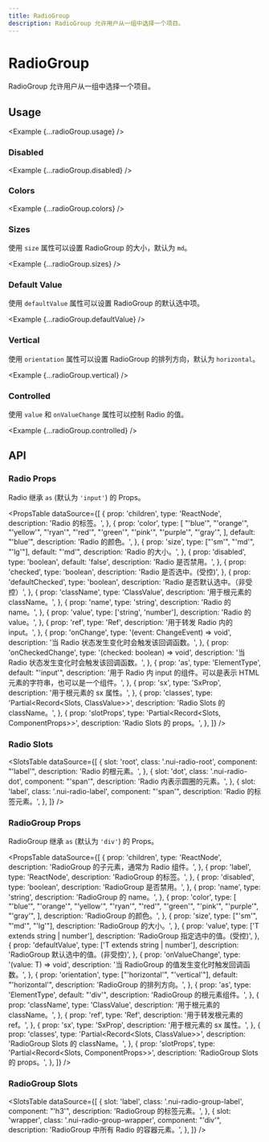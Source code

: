 ```yaml
---
title: RadioGroup
description: RadioGroup 允许用户从一组中选择一个项目。
---
```



# RadioGroup

RadioGroup 允许用户从一组中选择一个项目。

## Usage

<Example {...radioGroup.usage} />

### Disabled

<Example {...radioGroup.disabled} />

### Colors

<Example {...radioGroup.colors} />

### Sizes

使用 `size` 属性可以设置 RadioGroup 的大小，默认为 `md`。

<Example {...radioGroup.sizes} />

### Default Value

使用 `defaultValue` 属性可以设置 RadioGroup 的默认选中项。

<Example {...radioGroup.defaultValue} />

### Vertical

使用 `orientation` 属性可以设置 RadioGroup 的排列方向，默认为 `horizontal`。

<Example {...radioGroup.vertical} />

### Controlled

使用 `value` 和 `onValueChange` 属性可以控制 Radio 的值。

<Example {...radioGroup.controlled} />

## API

### Radio Props

Radio 继承 `as` (默认为 `'input'`) 的 Props。

<PropsTable
  dataSource={[
    {
      prop: 'children',
      type: 'ReactNode',
      description: 'Radio 的标签。',
    },
    {
      prop: 'color',
      type: [
        "'blue'",
        "'orange'",
        "'yellow'",
        "'ryan'",
        "'red'",
        "'green'",
        "'pink'",
        "'purple'",
        "'gray'",
      ],
      default: "'blue'",
      description: 'Radio 的颜色。',
    },
    {
      prop: 'size',
      type: ["'sm'", "'md'", "'lg'"],
      default: "'md'",
      description: 'Radio 的大小。',
    },
    {
      prop: 'disabled',
      type: 'boolean',
      default: 'false',
      description: 'Radio 是否禁用。',
    },
    {
      prop: 'checked',
      type: 'boolean',
      description: 'Radio 是否选中。(受控)',
    },
    {
      prop: 'defaultChecked',
      type: 'boolean',
      description: 'Radio 是否默认选中。（非受控）',
    },
    {
      prop: 'className',
      type: 'ClassValue',
      description: '用于根元素的 className。',
    },
    {
      prop: 'name',
      type: 'string',
      description: 'Radio 的 name。',
    },
    {
      prop: 'value',
      type: ['string', 'number'],
      description: 'Radio 的 value。',
    },
    {
      prop: 'ref',
      type: 'Ref',
      description: '用于转发 Radio 内的 input。',
    },
    {
      prop: 'onChange',
      type: '(event: ChangeEvent<HTMLInputElement>) => void',
      description: '当 Radio 状态发生变化时会触发该回调函数。',
    },
    {
      prop: 'onCheckedChange',
      type: '(checked: boolean) => void',
      description: '当 Radio 状态发生变化时会触发该回调函数。',
    },
    {
      prop: 'as',
      type: 'ElementType',
      default: "'input'",
      description:
        '用于 Radio 内 input 的组件。可以是表示 HTML 元素的字符串，也可以是一个组件。',
    },
    {
      prop: 'sx',
      type: 'SxProp<RadioOwnerState>',
      description: '用于根元素的 sx 属性。',
    },
    {
      prop: 'classes',
      type: 'Partial<Record<Slots, ClassValue>>',
      description: 'Radio Slots 的 className。',
    },
    {
      prop: 'slotProps',
      type: 'Partial<Record<Slots, ComponentProps>>',
      description: 'Radio Slots 的 props。',
    },
  ]}
/>

### Radio Slots

<SlotsTable
  dataSource={[
    {
      slot: 'root',
      class: '.nui-radio-root',
      component: "'label'",
      description: 'Radio 的根元素。',
    },
    {
      slot: 'dot',
      class: '.nui-radio-dot',
      component: "'span'",
      description: 'Radio 内表示圆圈的元素。',
    },
    {
      slot: 'label',
      class: '.nui-radio-label',
      component: "'span'",
      description: 'Radio 的标签元素。',
    },
  ]}
/>

### RadioGroup Props

RadioGroup 继承 `as` (默认为 `'div'`) 的 Props。

<PropsTable
  dataSource={[
    {
      prop: 'children',
      type: 'ReactNode',
      description: 'RadioGroup 的子元素，通常为 Radio 组件。',
    },
    {
      prop: 'label',
      type: 'ReactNode',
      description: 'RadioGroup 的标签。',
    },
    {
      prop: 'disabled',
      type: 'boolean',
      description: 'RadioGroup 是否禁用。',
    },
    {
      prop: 'name',
      type: 'string',
      description: 'RadioGroup 的 name。',
    },
    {
      prop: 'color',
      type: [
        "'blue'",
        "'orange'",
        "'yellow'",
        "'ryan'",
        "'red'",
        "'green'",
        "'pink'",
        "'purple'",
        "'gray'",
      ],
      description: 'RadioGroup 的颜色。',
    },
    {
      prop: 'size',
      type: ["'sm'", "'md'", "'lg'"],
      description: 'RadioGroup 的大小。',
    },
    {
      prop: 'value',
      type: ['T extends string | number'],
      description: 'RadioGroup 指定选中的值。(受控)',
    },
    {
      prop: 'defaultValue',
      type: ['T extends string | number'],
      description: 'RadioGroup 默认选中的值。(非受控)',
    },
    {
      prop: 'onValueChange',
      type: '(value: T) => void',
      description: '当 RadioGroup 的值发生变化时触发回调函数。',
    },
    {
      prop: 'orientation',
      type: ["'horizontal'", "'vertical'"],
      default: "'horizontal'",
      description: 'RadioGroup 的排列方向。',
    },
    {
      prop: 'as',
      type: 'ElementType',
      default: "'div'",
      description: 'RadioGroup 的根元素组件。',
    },
    {
      prop: 'className',
      type: 'ClassValue',
      description: '用于根元素的 className。',
    },
    {
      prop: 'ref',
      type: 'Ref',
      description: '用于转发根元素的 ref。',
    },
    {
      prop: 'sx',
      type: 'SxProp<RadioGroupOwnerState>',
      description: '用于根元素的 sx 属性。',
    },
    {
      prop: 'classes',
      type: 'Partial<Record<Slots, ClassValue>>',
      description: 'RadioGroup Slots 的 className。',
    },
    {
      prop: 'slotProps',
      type: 'Partial<Record<Slots, ComponentProps>>',
      description: 'RadioGroup Slots 的 props。',
    },
  ]}
/>

### RadioGroup Slots

<SlotsTable
  dataSource={[
    {
      slot: 'label',
      class: '.nui-radio-group-label',
      component: "'h3'",
      description: 'RadioGroup 的标签元素。',
    },
    {
      slot: 'wrapper',
      class: '.nui-radio-group-wrapper',
      component: "'div'",
      description: 'RadioGroup 中所有 Radio 的容器元素。',
    },
  ]}
/>
